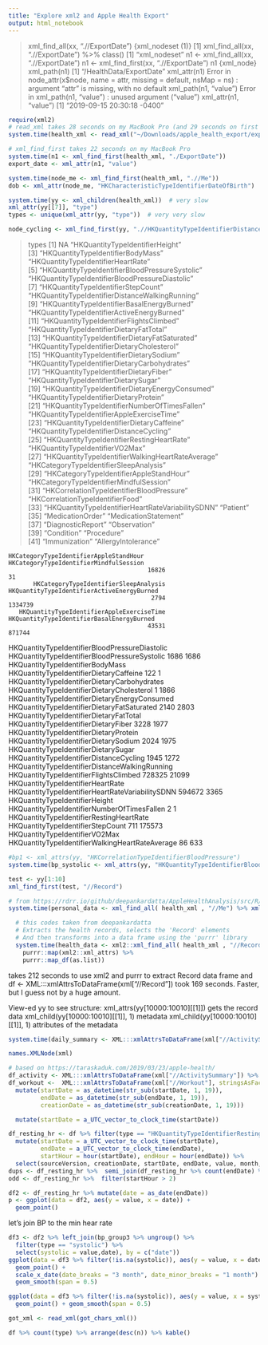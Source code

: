 ```yaml
---
title: "Explore xml2 and Apple Health Export"
output: html_notebook
---
```


> xml_find_all(xx, ".//ExportDate")
{xml_nodeset (1)}
[1] <ExportDate value="2019-09-15 20:30:18 -0400"/>
> xml_find_all(xx, ".//ExportDate") %>% class()
[1] "xml_nodeset"
> n1 <- xml_find_all(xx, ".//ExportDate")
> n1 <- xml_find_first(xx, ".//ExportDate")
> n1
{xml_node}
<ExportDate value="2019-09-15 20:30:18 -0400">
> xml_path(n1)
[1] "/HealthData/ExportDate"
> xml_attr(n1)
Error in node_attr(x$node, name = attr, missing = default, nsMap = ns) : 
  argument "attr" is missing, with no default
> xml_path(n1, "value")
Error in xml_path(n1, "value") : unused argument ("value")
> xml_attr(n1, "value")
[1] "2019-09-15 20:30:18 -0400"


```r
require(xml2)
# read_xml takes 28 seconds on my MacBook Pro (and 29 seconds on first run on iMac!)
system.time(health_xml <- read_xml("~/Downloads/apple_health_export/export.xml"))

```




```r
# xml_find_first takes 22 seconds on my MacBook Pro
system.time(n1 <- xml_find_first(health_xml, "./ExportDate"))
export_date <- xml_attr(n1, "value")

system.time(node_me <- xml_find_first(health_xml, ".//Me"))
dob <- xml_attr(node_me, "HKCharacteristicTypeIdentifierDateOfBirth")

system.time(yy <- xml_children(health_xml))  # very slow
xml_attr(yy[[7]], "type")
types <- unique(xml_attr(yy, "type"))  # very very slow

node_cycling <- xml_find_first(yy, ".//HKQuantityTypeIdentifierDistanceCycling")

```

> types
 [1] NA                                                 "HKQuantityTypeIdentifierHeight"                  
 [3] "HKQuantityTypeIdentifierBodyMass"                 "HKQuantityTypeIdentifierHeartRate"               
 [5] "HKQuantityTypeIdentifierBloodPressureSystolic"    "HKQuantityTypeIdentifierBloodPressureDiastolic"  
 [7] "HKQuantityTypeIdentifierStepCount"                "HKQuantityTypeIdentifierDistanceWalkingRunning"  
 [9] "HKQuantityTypeIdentifierBasalEnergyBurned"        "HKQuantityTypeIdentifierActiveEnergyBurned"      
[11] "HKQuantityTypeIdentifierFlightsClimbed"           "HKQuantityTypeIdentifierDietaryFatTotal"         
[13] "HKQuantityTypeIdentifierDietaryFatSaturated"      "HKQuantityTypeIdentifierDietaryCholesterol"      
[15] "HKQuantityTypeIdentifierDietarySodium"            "HKQuantityTypeIdentifierDietaryCarbohydrates"    
[17] "HKQuantityTypeIdentifierDietaryFiber"             "HKQuantityTypeIdentifierDietarySugar"            
[19] "HKQuantityTypeIdentifierDietaryEnergyConsumed"    "HKQuantityTypeIdentifierDietaryProtein"          
[21] "HKQuantityTypeIdentifierNumberOfTimesFallen"      "HKQuantityTypeIdentifierAppleExerciseTime"       
[23] "HKQuantityTypeIdentifierDietaryCaffeine"          "HKQuantityTypeIdentifierDistanceCycling"         
[25] "HKQuantityTypeIdentifierRestingHeartRate"         "HKQuantityTypeIdentifierVO2Max"                  
[27] "HKQuantityTypeIdentifierWalkingHeartRateAverage"  "HKCategoryTypeIdentifierSleepAnalysis"           
[29] "HKCategoryTypeIdentifierAppleStandHour"           "HKCategoryTypeIdentifierMindfulSession"          
[31] "HKCorrelationTypeIdentifierBloodPressure"         "HKCorrelationTypeIdentifierFood"                 
[33] "HKQuantityTypeIdentifierHeartRateVariabilitySDNN" "Patient"                                         
[35] "MedicationOrder"                                  "MedicationStatement"                             
[37] "DiagnosticReport"                                 "Observation"                                     
[39] "Condition"                                        "Procedure"                                       
[41] "Immunization"                                     "AllergyIntolerance"

    HKCategoryTypeIdentifierAppleStandHour           HKCategoryTypeIdentifierMindfulSession 
                                           16826                                               31 
           HKCategoryTypeIdentifierSleepAnalysis       HKQuantityTypeIdentifierActiveEnergyBurned 
                                            2794                                          1334739 
       HKQuantityTypeIdentifierAppleExerciseTime        HKQuantityTypeIdentifierBasalEnergyBurned 
                                           43531                                           871744 
  HKQuantityTypeIdentifierBloodPressureDiastolic    HKQuantityTypeIdentifierBloodPressureSystolic 
                                            1686                                             1686 
                HKQuantityTypeIdentifierBodyMass          HKQuantityTypeIdentifierDietaryCaffeine 
                                             122                                                1 
    HKQuantityTypeIdentifierDietaryCarbohydrates       HKQuantityTypeIdentifierDietaryCholesterol 
                                               1                                             1866 
   HKQuantityTypeIdentifierDietaryEnergyConsumed      HKQuantityTypeIdentifierDietaryFatSaturated 
                                            2140                                             2803 
         HKQuantityTypeIdentifierDietaryFatTotal             HKQuantityTypeIdentifierDietaryFiber 
                                            3228                                             1977 
          HKQuantityTypeIdentifierDietaryProtein            HKQuantityTypeIdentifierDietarySodium 
                                            2024                                             1975 
            HKQuantityTypeIdentifierDietarySugar          HKQuantityTypeIdentifierDistanceCycling 
                                            1945                                             1272 
  HKQuantityTypeIdentifierDistanceWalkingRunning           HKQuantityTypeIdentifierFlightsClimbed 
                                          728325                                            21099 
               HKQuantityTypeIdentifierHeartRate HKQuantityTypeIdentifierHeartRateVariabilitySDNN 
                                          594672                                             3365 
                  HKQuantityTypeIdentifierHeight      HKQuantityTypeIdentifierNumberOfTimesFallen 
                                               2                                                1 
        HKQuantityTypeIdentifierRestingHeartRate                HKQuantityTypeIdentifierStepCount 
                                             711                                           175573 
                  HKQuantityTypeIdentifierVO2Max  HKQuantityTypeIdentifierWalkingHeartRateAverage 
                                              86                                              633 

```r
#bp1 <- xml_attrs(yy, "HKCorrelationTypeIdentifierBloodPressure")
system.time(bp_systolic <- xml_attrs(yy, "HKQuantityTypeIdentifierBloodPressureSystolic"))
```

```r
test <- yy[1:10]
xml_find_first(test, "//Record")
```

```r
# from https://rdrr.io/github/deepankardatta/AppleHealthAnalysis/src/R/ah_import_xml.r
system.time(personal_data <- xml_find_all( health_xml , "//Me") %>% xml_attrs() %>% print())
```

```r
  # this codes taken from deepankardatta
  # Extracts the health records, selects the 'Record' elements
  # And then transforms into a data frame using the 'purrr' library
  system.time(health_data <- xml2::xml_find_all( health_xml , "//Record") %>%
    purrr::map(xml2::xml_attrs) %>%
    purrr::map_df(as.list))
```

takes 212 seconds to use xml2 and purrr to extract Record data frame
and df <- XML:::xmlAttrsToDataFrame(xml["//Record"]) took 169 seconds. Faster, but I guess not by
a huge amount.

View-ed yy to see structure:
xml_attrs(yy[10000:10010][[1]]) gets the record data
xml_child(yy[10000:10010][[1]], 1) metadata
xml_child(yy[10000:10010][[1]], 1) attributes of the metadata

```r
system.time(daily_summary <- XML:::xmlAttrsToDataFrame(xml["//ActivitySummary"]) %>% as_tibble())
```

```r
names.XMLNode(xml)
```

```r
# based on https://taraskaduk.com/2019/03/23/apple-health/
df_activity <- XML:::xmlAttrsToDataFrame(xml["//ActivitySummary"]) %>% as_tibble()
df_workout <-  XML:::xmlAttrsToDataFrame(xml["//Workout"], stringsAsFactors = FALSE) %>% as_tibble %>% 
  mutate(startDate = as_datetime(str_sub(startDate, 1, 19)),
         endDate = as_datetime(str_sub(endDate, 1, 19)),
         creationDate = as_datetime(str_sub(creationDate, 1, 19)))

  mutate(startDate = a_UTC_vector_to_clock_time(startDate))

df_resting_hr <- df %>% filter(type == "HKQuantityTypeIdentifierRestingHeartRate") %>% 
  mutate(startDate = a_UTC_vector_to_clock_time(startDate),
         endDate = a_UTC_vector_to_clock_time(endDate),
         startHour = hour(startDate), endHour = hour(endDate)) %>% 
  select(sourceVersion, creationDate, startDate, endDate, value, month, year, startHour, endHour)
dups <- df_resting_hr %>%  semi_join(df_resting_hr %>% count(endDate) %>% filter(n > 1) %>% select(endDate))
odd <- df_resting_hr %>%  filter(startHour > 2)


```

```r
df2 <- df_resting_hr %>% mutate(date = as_date(endDate))
p <- ggplot(data = df2, aes(y = value, x = date)) +
  geom_point()
```

let's join BP to the min hear rate
```r
df3 <- df2 %>% left_join(bp_group3 %>% ungroup() %>% 
  filter(type == "systolic") %>% 
  select(systolic = value,date), by = c("date"))
ggplot(data = df3 %>% filter(!is.na(systolic)), aes(y = value, x = date)) +
  geom_point() +
  scale_x_date(date_breaks = "3 month", date_minor_breaks = "1 month") +
  geom_smooth(span = 0.5)

ggplot(data = df3 %>% filter(!is.na(systolic)), aes(y = value, x = systolic)) +
  geom_point() + geom_smooth(span = 0.5)

```

```r
got_xml <- read_xml(got_chars_xml())
```

```r
df %>% count(type) %>% arrange(desc(n)) %>% kable()
```



